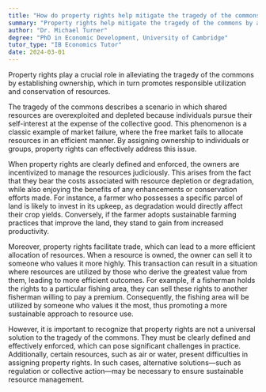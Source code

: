 ```yaml
---
title: "How do property rights help mitigate the tragedy of the commons?"
summary: "Property rights help mitigate the tragedy of the commons by assigning ownership, thus encouraging responsible use and conservation of resources."
author: "Dr. Michael Turner"
degree: "PhD in Economic Development, University of Cambridge"
tutor_type: "IB Economics Tutor"
date: 2024-03-01
---
```


Property rights play a crucial role in alleviating the tragedy of the commons by establishing ownership, which in turn promotes responsible utilization and conservation of resources.

The tragedy of the commons describes a scenario in which shared resources are overexploited and depleted because individuals pursue their self-interest at the expense of the collective good. This phenomenon is a classic example of market failure, where the free market fails to allocate resources in an efficient manner. By assigning ownership to individuals or groups, property rights can effectively address this issue.

When property rights are clearly defined and enforced, the owners are incentivized to manage the resources judiciously. This arises from the fact that they bear the costs associated with resource depletion or degradation, while also enjoying the benefits of any enhancements or conservation efforts made. For instance, a farmer who possesses a specific parcel of land is likely to invest in its upkeep, as degradation would directly affect their crop yields. Conversely, if the farmer adopts sustainable farming practices that improve the land, they stand to gain from increased productivity.

Moreover, property rights facilitate trade, which can lead to a more efficient allocation of resources. When a resource is owned, the owner can sell it to someone who values it more highly. This transaction can result in a situation where resources are utilized by those who derive the greatest value from them, leading to more efficient outcomes. For example, if a fisherman holds the rights to a particular fishing area, they can sell these rights to another fisherman willing to pay a premium. Consequently, the fishing area will be utilized by someone who values it the most, thus promoting a more sustainable approach to resource use.

However, it is important to recognize that property rights are not a universal solution to the tragedy of the commons. They must be clearly defined and effectively enforced, which can pose significant challenges in practice. Additionally, certain resources, such as air or water, present difficulties in assigning property rights. In such cases, alternative solutions—such as regulation or collective action—may be necessary to ensure sustainable resource management.
    